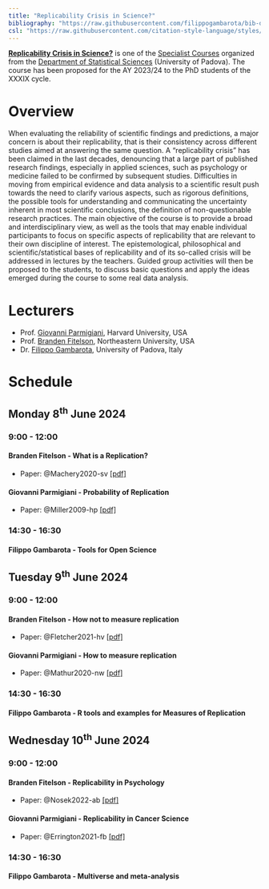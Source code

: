 ```yaml
---
title: "Replicability Crisis in Science?"
bibliography: "https://raw.githubusercontent.com/filippogambarota/bib-database/main/references.bib"
csl: "https://raw.githubusercontent.com/citation-style-language/styles/master/apa.csl"
---
```


[**Replicability Crisis in Science?**](https://www.stat.unipd.it/sites/stat.unipd.it/files/Parmigiani-Fitelson-Gambarota%20July2024.pdf) is one of the [Specialist Courses](https://www.stat.unipd.it/ricerca/courses-202324-xxxix-cycle) organized from the [Department of Statistical Sciences](https://www.stat.unipd.it/en/) (University of Padova). The course has been proposed for the AY 2023/24 to the PhD students of the XXXIX cycle.

# Overview

When evaluating the reliability of scientific findings and predictions, a major concern is about their replicability, that is their consistency across different studies aimed at answering the same question. A "replicability crisis" has been claimed in the last decades, denouncing that a large part of published research findings, especially in applied sciences, such as psychology or medicine failed to be confirmed by subsequent studies. Difficulties in moving from empirical evidence and data analysis to a scientific result push towards the need to clarify various aspects, such as rigorous definitions, the possible tools for understanding and communicating the uncertainty inherent in most scientific conclusions, the definition of non-questionable research practices. The main objective of the course is to provide a broad and interdisciplinary view, as well as the tools that may enable individual participants to focus on specific aspects of replicability that are relevant to their own discipline of interest. The epistemological, philosophical and scientific/statistical bases of replicability and of its so-called crisis will be addressed in lectures by the teachers. Guided group activities will then be proposed to the students, to discuss basic questions and apply the ideas emerged during the course to some real data analysis.

# Lecturers

- Prof. [Giovanni Parmigiani](https://scholar.harvard.edu/parmigiani), Harvard University, USA
- Prof. [Branden Fitelson](https://cssh.northeastern.edu/faculty/branden-fitelson/), Northeastern University, USA
- Dr. [Filippo Gambarota](https://filippogambarota.xyz/), University of Padova, Italy

# Schedule

## Monday 8<sup>th</sup> June 2024

### 9:00 - 12:00

#### Branden Fitelson - What is a Replication?

- Paper: @Machery2020-sv [[pdf]](papers/Machery 2020 - What is a replication.pdf)

#### Giovanni Parmigiani - Probability of Replication

- Paper: @Miller2009-hp [[pdf]](papers/Miller 2009 - What is the probability of replicating a statistically significant effect.pdf)
 
### 14:30 - 16:30

#### Filippo Gambarota - Tools for Open Science

## Tuesday 9<sup>th</sup> June 2024

### 9:00 - 12:00

#### Branden Fitelson - How not to measure replication

- Paper: @Fletcher2021-hv [[pdf]](papers/Fletcher 2021 - How (not) to measure replication.pdf)

#### Giovanni Parmigiani - How to measure replication

- Paper: @Mathur2020-nw [[pdf]](papers/Mathur and VanderWeele 2020 - New statistical metrics for multisite replication projects.pdf)

### 14:30 - 16:30

#### Filippo Gambarota - R tools and examples for Measures of Replication

## Wednesday 10<sup>th</sup> June 2024

### 9:00 - 12:00

#### Branden Fitelson - Replicability in Psychology

- Paper: @Nosek2022-ab [[pdf]](papers/Nosek et al. 2022 - Replicability, robustness, and reproducibility in psychological science.pdf)

#### Giovanni Parmigiani - Replicability in Cancer Science

- Paper: @Errington2021-fb [[pdf]](papers/Errington et al. 2021 - Investigating the replicability of preclinical cancer biology.pdf)

### 14:30 - 16:30

#### Filippo Gambarota - Multiverse and meta-analysis

:::{.refs}
:::
